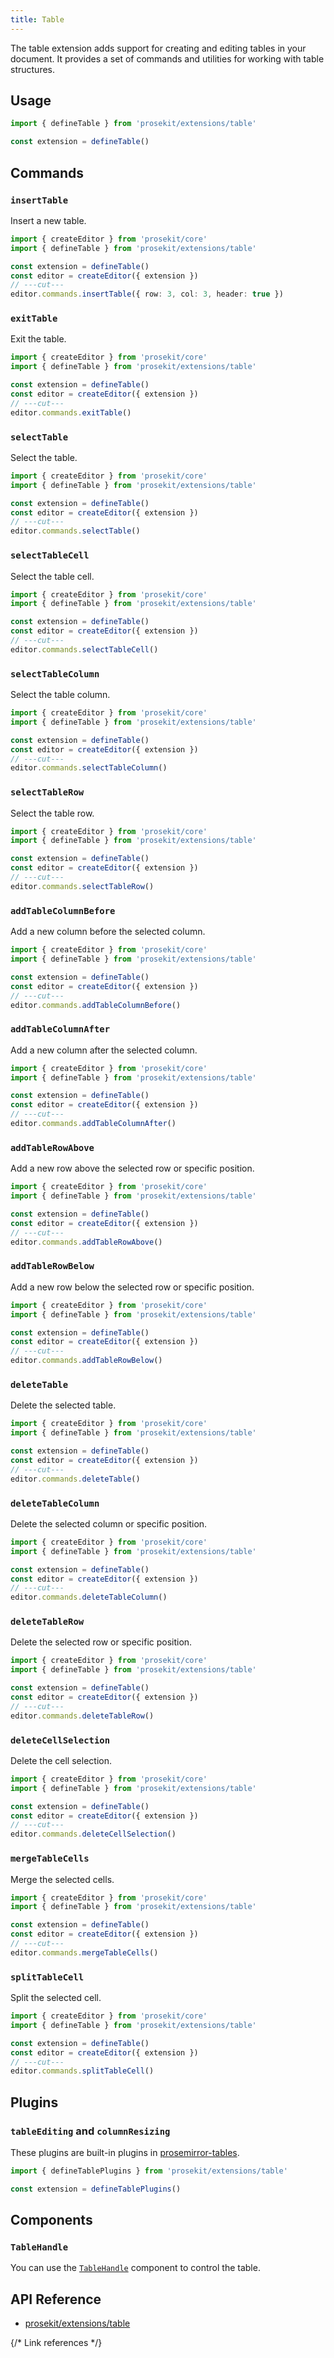 ```yaml
---
title: Table
---
```



The table extension adds support for creating and editing tables in your document. It provides a set of commands and utilities for working with table structures.

<Demo story="table" />

## Usage

```ts twoslash
import { defineTable } from 'prosekit/extensions/table'

const extension = defineTable()
```

## Commands

### `insertTable`

Insert a new table.

```ts twoslash
import { createEditor } from 'prosekit/core'
import { defineTable } from 'prosekit/extensions/table'

const extension = defineTable()
const editor = createEditor({ extension })
// ---cut---
editor.commands.insertTable({ row: 3, col: 3, header: true })
```

### `exitTable`

Exit the table.

```ts twoslash
import { createEditor } from 'prosekit/core'
import { defineTable } from 'prosekit/extensions/table'

const extension = defineTable()
const editor = createEditor({ extension })
// ---cut---
editor.commands.exitTable()
```

### `selectTable`

Select the table.

```ts twoslash
import { createEditor } from 'prosekit/core'
import { defineTable } from 'prosekit/extensions/table'

const extension = defineTable()
const editor = createEditor({ extension })
// ---cut---
editor.commands.selectTable()
```

### `selectTableCell`

Select the table cell.

```ts twoslash
import { createEditor } from 'prosekit/core'
import { defineTable } from 'prosekit/extensions/table'

const extension = defineTable()
const editor = createEditor({ extension })
// ---cut---
editor.commands.selectTableCell()
```

### `selectTableColumn`

Select the table column.

```ts twoslash
import { createEditor } from 'prosekit/core'
import { defineTable } from 'prosekit/extensions/table'

const extension = defineTable()
const editor = createEditor({ extension })
// ---cut---
editor.commands.selectTableColumn()
```

### `selectTableRow`

Select the table row.

```ts twoslash
import { createEditor } from 'prosekit/core'
import { defineTable } from 'prosekit/extensions/table'

const extension = defineTable()
const editor = createEditor({ extension })
// ---cut---
editor.commands.selectTableRow()
```

### `addTableColumnBefore`

Add a new column before the selected column.

```ts twoslash
import { createEditor } from 'prosekit/core'
import { defineTable } from 'prosekit/extensions/table'

const extension = defineTable()
const editor = createEditor({ extension })
// ---cut---
editor.commands.addTableColumnBefore()
```

### `addTableColumnAfter`

Add a new column after the selected column.

```ts twoslash
import { createEditor } from 'prosekit/core'
import { defineTable } from 'prosekit/extensions/table'

const extension = defineTable()
const editor = createEditor({ extension })
// ---cut---
editor.commands.addTableColumnAfter()
```

### `addTableRowAbove`

Add a new row above the selected row or specific position.

```ts twoslash
import { createEditor } from 'prosekit/core'
import { defineTable } from 'prosekit/extensions/table'

const extension = defineTable()
const editor = createEditor({ extension })
// ---cut---
editor.commands.addTableRowAbove()
```

### `addTableRowBelow`

Add a new row below the selected row or specific position.

```ts twoslash
import { createEditor } from 'prosekit/core'
import { defineTable } from 'prosekit/extensions/table'

const extension = defineTable()
const editor = createEditor({ extension })
// ---cut---
editor.commands.addTableRowBelow()
```

### `deleteTable`

Delete the selected table.

```ts twoslash
import { createEditor } from 'prosekit/core'
import { defineTable } from 'prosekit/extensions/table'

const extension = defineTable()
const editor = createEditor({ extension })
// ---cut---
editor.commands.deleteTable()
```

### `deleteTableColumn`

Delete the selected column or specific position.

```ts twoslash
import { createEditor } from 'prosekit/core'
import { defineTable } from 'prosekit/extensions/table'

const extension = defineTable()
const editor = createEditor({ extension })
// ---cut---
editor.commands.deleteTableColumn()
```

### `deleteTableRow`

Delete the selected row or specific position.

```ts twoslash
import { createEditor } from 'prosekit/core'
import { defineTable } from 'prosekit/extensions/table'

const extension = defineTable()
const editor = createEditor({ extension })
// ---cut---
editor.commands.deleteTableRow()
```

### `deleteCellSelection`

Delete the cell selection.

```ts twoslash
import { createEditor } from 'prosekit/core'
import { defineTable } from 'prosekit/extensions/table'

const extension = defineTable()
const editor = createEditor({ extension })
// ---cut---
editor.commands.deleteCellSelection()
```

### `mergeTableCells`

Merge the selected cells.

```ts twoslash
import { createEditor } from 'prosekit/core'
import { defineTable } from 'prosekit/extensions/table'

const extension = defineTable()
const editor = createEditor({ extension })
// ---cut---
editor.commands.mergeTableCells()
```

### `splitTableCell`

Split the selected cell.

```ts twoslash
import { createEditor } from 'prosekit/core'
import { defineTable } from 'prosekit/extensions/table'

const extension = defineTable()
const editor = createEditor({ extension })
// ---cut---
editor.commands.splitTableCell()
```

## Plugins

### `tableEditing` and `columnResizing`

These plugins are built-in plugins in [prosemirror-tables].

```ts twoslash
import { defineTablePlugins } from 'prosekit/extensions/table'

const extension = defineTablePlugins()
```

## Components

### `TableHandle`

You can use the [`TableHandle`](/components/table-handle) component to control the table.

## API Reference

- [prosekit/extensions/table](/references/extensions/table)

{/* Link references */}

[prosemirror-tables]: https://github.com/ProseMirror/prosemirror-tables
